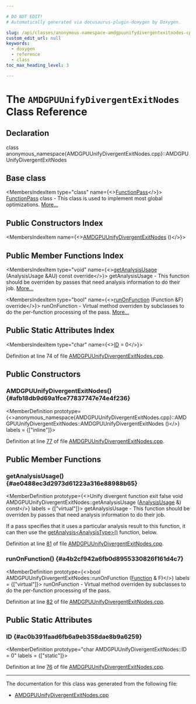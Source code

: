```yaml
---

# DO NOT EDIT!
# Automatically generated via docusaurus-plugin-doxygen by Doxygen.

slug: /api/classes/anonymous-namespace-amdgpuunifydivergentexitnodes-cpp-/amdgpuunifydivergentexitnodes
custom_edit_url: null
keywords:
  - doxygen
  - reference
  - class
toc_max_heading_level: 3

---
```





# The `AMDGPUUnifyDivergentExitNodes` Class Reference

<DoxygenPage pluginConfig={pluginConfig}>



## Declaration

<CodeBlock>class anonymous_namespace{AMDGPUUnifyDivergentExitNodes.cpp}::AMDGPUUnifyDivergentExitNodes</CodeBlock>

## Base class

<MembersIndex>

<MembersIndexItem
  type="class"
  name={<><a href="/docs/api/classes/llvm/functionpass">FunctionPass</a></>}>
<a href="/docs/api/classes/llvm/functionpass">FunctionPass</a> class - This class is used to implement most global optimizations. <a href="/docs/api/classes/llvm/functionpass/#details">More...</a>
</MembersIndexItem>

</MembersIndex>

## Public Constructors Index

<MembersIndex>

<MembersIndexItem
  name={<><a href="#afb18db9d69a1fce77837747e74e4f236">AMDGPUUnifyDivergentExitNodes</a> ()</>}>
</MembersIndexItem>

</MembersIndex>

## Public Member Functions Index

<MembersIndex>

<MembersIndexItem
  type="void"
  name={<><a href="#ae0488ec3d2973d61223a316e88988b65">getAnalysisUsage</a> (AnalysisUsage &amp;AU) const override</>}>
getAnalysisUsage - This function should be overriden by passes that need analysis information to do their job. <a href="#ae0488ec3d2973d61223a316e88988b65">More...</a>
</MembersIndexItem>

<MembersIndexItem
  type="bool"
  name={<><a href="#a4b2cf942a6fb0d8955330826f161d4c7">runOnFunction</a> (Function &amp;F) override</>}>
runOnFunction - Virtual method overriden by subclasses to do the per-function processing of the pass. <a href="#a4b2cf942a6fb0d8955330826f161d4c7">More...</a>
</MembersIndexItem>

</MembersIndex>

## Public Static Attributes Index

<MembersIndex>

<MembersIndexItem
  type="char"
  name={<><a href="#ac0b391faad6fb6a9eb358dae8b9a6259">ID</a> = 0</>}>
</MembersIndexItem>

</MembersIndex>


Definition at line 74 of file <a href="/docs/api/files/lib/lib/target/lib/target/amdgpu/amdgpuunifydivergentexitnodes-cpp">AMDGPUUnifyDivergentExitNodes.cpp</a>.

<SectionDefinition>

## Public Constructors

### AMDGPUUnifyDivergentExitNodes() {#afb18db9d69a1fce77837747e74e4f236}

<MemberDefinition
  prototype={<>anonymous&#95;namespace&#123;AMDGPUUnifyDivergentExitNodes.cpp&#125;::AMDGPUUnifyDivergentExitNodes::AMDGPUUnifyDivergentExitNodes ()</>}
  labels = {["inline"]}>

Definition at line <a href="/docs/api/files/lib/lib/target/lib/target/amdgpu/amdgpuunifydivergentexitnodes-cpp/#l00077">77</a> of file <a href="/docs/api/files/lib/lib/target/lib/target/amdgpu/amdgpuunifydivergentexitnodes-cpp">AMDGPUUnifyDivergentExitNodes.cpp</a>.
</MemberDefinition>

</SectionDefinition>

<SectionDefinition>

## Public Member Functions

### getAnalysisUsage() {#ae0488ec3d2973d61223a316e88988b65}

<MemberDefinition
  prototype={<>Unify divergent function exit false void AMDGPUUnifyDivergentExitNodes::getAnalysisUsage (<a href="/docs/api/classes/llvm/analysisusage">AnalysisUsage</a> &amp;) const</>}
  labels = {["virtual"]}>
getAnalysisUsage - This function should be overriden by passes that need analysis information to do their job.

If a pass specifies that it uses a particular analysis result to this function, it can then use the <a href="/docs/api/classes/llvm/pass/#a4863e5e463fb79955269fbf7fbf52b80">getAnalysis&lt;AnalysisType&gt;()</a> function, below.

Definition at line <a href="/docs/api/files/lib/lib/target/lib/target/amdgpu/amdgpuunifydivergentexitnodes-cpp/#l00081">81</a> of file <a href="/docs/api/files/lib/lib/target/lib/target/amdgpu/amdgpuunifydivergentexitnodes-cpp">AMDGPUUnifyDivergentExitNodes.cpp</a>.
</MemberDefinition>

### runOnFunction() {#a4b2cf942a6fb0d8955330826f161d4c7}

<MemberDefinition
  prototype={<>bool AMDGPUUnifyDivergentExitNodes::runOnFunction (<a href="/docs/api/classes/llvm/function">Function</a> &amp; F)</>}
  labels = {["virtual"]}>
runOnFunction - Virtual method overriden by subclasses to do the per-function processing of the pass.

Definition at line <a href="/docs/api/files/lib/lib/target/lib/target/amdgpu/amdgpuunifydivergentexitnodes-cpp/#l00082">82</a> of file <a href="/docs/api/files/lib/lib/target/lib/target/amdgpu/amdgpuunifydivergentexitnodes-cpp">AMDGPUUnifyDivergentExitNodes.cpp</a>.
</MemberDefinition>

</SectionDefinition>

<SectionDefinition>

## Public Static Attributes

### ID {#ac0b391faad6fb6a9eb358dae8b9a6259}

<MemberDefinition
  prototype="char AMDGPUUnifyDivergentExitNodes::ID = 0"
  labels = {["static"]}>

Definition at line <a href="/docs/api/files/lib/lib/target/lib/target/amdgpu/amdgpuunifydivergentexitnodes-cpp/#l00076">76</a> of file <a href="/docs/api/files/lib/lib/target/lib/target/amdgpu/amdgpuunifydivergentexitnodes-cpp">AMDGPUUnifyDivergentExitNodes.cpp</a>.
</MemberDefinition>

</SectionDefinition>

<hr/>

The documentation for this class was generated from the following file:

<ul>
<li><a href="/docs/api/files/lib/lib/target/lib/target/amdgpu/amdgpuunifydivergentexitnodes-cpp">AMDGPUUnifyDivergentExitNodes.cpp</a></li>
</ul>

</DoxygenPage>
